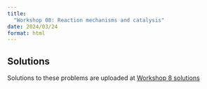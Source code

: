 ```yaml
---
title: 
  "Workshop 08: Reaction mechanisms and catalysis"
date: 2024/03/24
format: html
---
```


::: {.callout-tip}
## Solutions

Solutions to these problems are uploaded at [Workshop 8 solutions](./solutions.qmd)

:::

